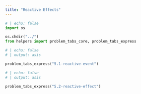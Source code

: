 ---
title: "Reactive Effects"
---

```{python}
# | echo: false
import os

os.chdir("../")
from helpers import problem_tabs_core, problem_tabs_express


```

```{python}
# | echo: false
# | output: asis

problem_tabs_express("5.1-reactive-event")
```


```{python}
# | echo: false
# | output: asis

problem_tabs_express("5.2-reactive-effect")
```